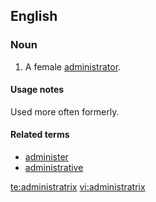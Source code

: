 ==English==
===Noun===
{{en-noun|'''[[administratrices]] or [[administratixes]]}}
# A female [[administrator]].

====Usage notes====
Used more often formerly.

====Related terms====
*[[administer]]
*[[administrative]]

[[te:administratrix]]
[[vi:administratrix]]